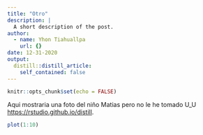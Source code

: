 ```yaml
---
title: "Otro"
description: |
  A short description of the post.
author:
  - name: Yhon Tiahuallpa
    url: {}
date: 12-31-2020
output:
  distill::distill_article:
    self_contained: false
---
```



```r
knitr::opts_chunk$set(echo = FALSE)

```

Aqui mostraria una foto del niño Matias pero no le he tomado U_U <https://rstudio.github.io/distill>.





```r
plot(1:10)
```